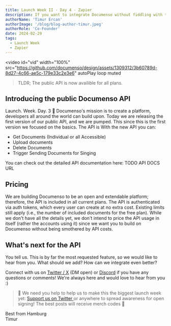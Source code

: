 ```yaml
---
title: Launch Week II - Day 4 - Zapier
description: If you want to integrate Documenso without fiddling with the API, we got you as well. You can now integrate Documenso via Zapier, included in all plans!
authorName: 'Timur Ercan'
authorImage: '/blog/blog-author-timur.jpeg'
authorRole: 'Co-Founder'
date: 2024-02-29
tags:
  - Launch Week
  - Zapier
---
```


<video
  id="vid"
  width="100%"
  src="https://github.com/documenso/design/assets/1309312/3b60789d-8d27-4c66-ae5c-179e33c2e3e6"
  autoPlay
  loop
  muted
></video>

> TLDR; The public API is now availible for all plans.

## Introducing the public Documenso API

Launch. Week. Day. 3 🎉 Documenso's mission is to create a platform, developers all around the world can build upon. Today we are releasing the first version of our public API, and we are pumped. This since this is the first version we focused on the basics. The API is With the new API you can:

- Get Documents (Individual or all Accessible)
- Upload documents
- Delete Documents
- Trigger Sending Documents for Singing

You can check out the detailed API documentation here: TODO API DOCS URL

## Pricing

We are building Documenso to be an open and extendable platform; therefore, the API is included in all current plans. The API is authenticated via auth tokens, which every user can create at no extra cost. Existing limits still apply (i.e., the number of included documents for the free plan). While we don't have all the details yet, we don't intend to price the API usage in itself (rather the accounts using it) since we want you to build on Documenso without being smothered by API costs.

## What's next for the API

You tell us. This is by far the most requested feature, so we would like to hear from you. What should we add? How can we integrate even better?

Connect with us on [Twitter / X](https://twitter.com/eltimuro) (DM open) or [Discord](https://documen.so/discord) if you have any questions or comments! We're always here and would love to hear from you :)

> 🚨 We need you help to help us to make this the biggest launch week yet: <a href="https://twitter.com/intent/tweet?text=It's @Documenso Launch Week Day 3! The public API is here 👀 Check it out https://documen.so/day3"> Support us on Twitter </a> or anywhere to spread awareness for open signing! The best posts will receive merch codes 👀

Best from Hamburg\
Timur
